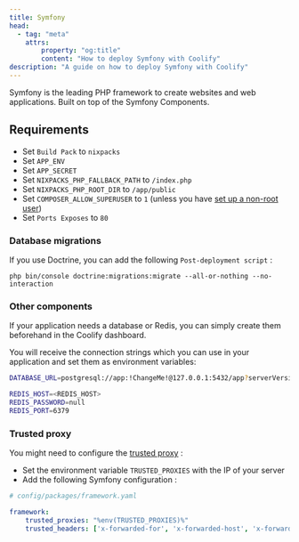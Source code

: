 ```yaml
---
title: Symfony
head:
  - tag: "meta"
    attrs:
        property: "og:title"
        content: "How to deploy Symfony with Coolify"
description: "A guide on how to deploy Symfony with Coolify"
---
```


Symfony is the leading PHP framework to create websites and web applications. Built on top of the Symfony Components. 

## Requirements

- Set `Build Pack` to `nixpacks`
- Set `APP_ENV`
- Set `APP_SECRET`
- Set `NIXPACKS_PHP_FALLBACK_PATH` to `/index.php`
- Set `NIXPACKS_PHP_ROOT_DIR` to `/app/public`
- Set `COMPOSER_ALLOW_SUPERUSER` to `1` (unless you have [set up a non-root user](/docs/knowledge-base/server/non-root-user))
- Set `Ports Exposes` to `80`

### Database migrations

If you use Doctrine, you can add the following `Post-deployment script` :

`php bin/console doctrine:migrations:migrate --all-or-nothing --no-interaction`

### Other components

If your application needs a database or Redis, you can simply create them beforehand in the Coolify dashboard.

You will receive the connection strings which you can use in your application and set them as environment variables:

```bash
DATABASE_URL=postgresql://app:!ChangeMe!@127.0.0.1:5432/app?serverVersion=16&charset=utf8

REDIS_HOST=<REDIS_HOST>
REDIS_PASSWORD=null
REDIS_PORT=6379
```

### Trusted proxy

You might need to configure the [trusted proxy](https://symfony.com/doc/current/deployment/proxies.html) :

- Set the environment variable `TRUSTED_PROXIES` with the IP of your server
- Add the following Symfony configuration :

```yaml
# config/packages/framework.yaml

framework:
    trusted_proxies: "%env(TRUSTED_PROXIES)%"
    trusted_headers: ['x-forwarded-for', 'x-forwarded-host', 'x-forwarded-proto', 'x-forwarded-port', 'x-forwarded-prefix']
```
